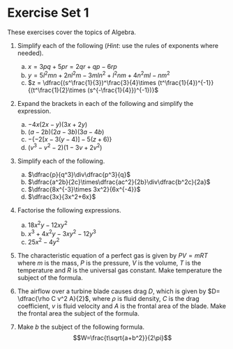 # Exercise Set 1 {-}

These exercises cover the topics of Algebra. 

1. Simplify each of the following (*Hint*: use the rules of exponents where needed).
    a. $x = 3pq+5pr=2qr+qp-6rp$
    a. $y = 5l^2mn+2nl^2m-3mln^2+l^2nm+4n^2ml-nm^2$
    a. $z = \dfrac{(s^\frac{1}{3})^\frac{3}{4}\times (t^\frac{1}{4})^{-1}}{(t^\frac{1}{2}\times (s^{-\frac{1}{4}})^{-1})}$  

1. Expand the brackets in each of the following and simplify the expression.
    a. $-4x(2x-y)(3x+2y)$
    a. $(a-2b)(2a-3b)(3a-4b)$
    a. $-\{-2[x-3(y-4)]-5(z+6)\}$
    a. $(v^3-v^2-2)(1-3v+2v^2)$  

1. Simplify each of the following.
    a. $\dfrac{p}{q^3}\div\dfrac{p^3}{q}$
    a. $\dfrac{a^2b}{2c}\times\dfrac{ac^2}{2b}\div\dfrac{b^2c}{2a}$
    a. $\dfrac{8x^{-3}\times 3x^2}{6x^{-4}}$
    a. $\dfrac{3x}{3x^2+6x}$  

1. Factorise the following expressions.
    a. $18x^2y-12xy^2$
    a. $x^3+4x^2y-3xy^2-12y^3$
    a. $25x^2-4y^2$

1.  The characteristic equation of a perfect gas is given by $P V = mRT$ where $m$ is the mass, $P$ is the pressure, $V$ is the volume, $T$ is the temperature and $R$ is the universal gas constant. Make temperature the subject of the formula.  

1.  The airflow over a turbine blade causes drag $D$, which is given by $D= \dfrac{\rho C v^2 A}{2}$, where $\rho$ is fluid density, $C$ is the drag coefficient, $v$ is fluid velocity and $A$ is the frontal area of the blade. Make the frontal area the subject of the formula.  

1. Make $b$ the subject of the following formula.
    $$W=\frac{t\sqrt{a+b^2}}{2\pi}$$  


    
